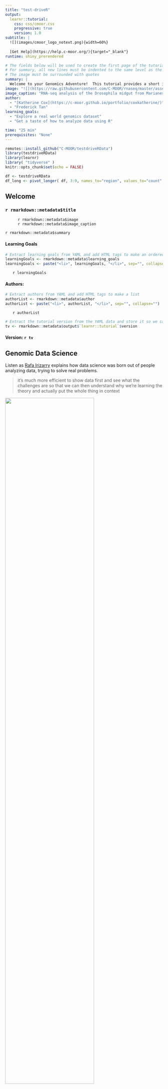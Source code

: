 ```yaml
---
title: "test-driveR"
output:
  learnr::tutorial:
    css: css/cmoor.css
    progressive: true
    version: 1.0
subtitle: |
  ![](images/cmoor_logo_notext.png){width=60%}
  
  [Get Help](https://help.c-moor.org/){target="_blank"}
runtime: shiny_prerendered

# The fields below will be used to create the first page of the tutorial.  You can use markdown.
# For summary, all new lines must be indented to the same level as the first line.
# The image must be surrounded with quotes
summary: |
  Welcome to your Genomics Adventure!  This tutorial provides a short introduction to the world of genomic data science using R.  You will work with a real world dataset to experience first hand what it is like to sort, extract, and plot data programatically.  Don't worry if you don't understand each command completely at this point.  Upcoming videos, readings, and exercises will explain these commands in more depth.
image: "![](https://raw.githubusercontent.com/C-MOOR/rnaseq/master/assets/images/elife-00886-fig2D.jpg)"
image_caption: "RNA-seq analysis of the Drosophila midgut from Marianes and Spradling 2013"
author:
  - "[Katherine Cox](https://c-moor.github.io/portfolio/coxkatherine/)"
  - "Frederick Tan"
learning_goals:
  - "Explore a real world genomics dataset"
  - "Get a taste of how to analyze data using R"

time: "25 min"
prerequisites: "None"
---
```


```r
remotes::install_github("C-MOOR/testdriveRData")
library(testdriveRData)
library(learnr)
library( "tidyverse" )
knitr::opts_chunk$set(echo = FALSE)

df <- testdriveRData
df_long <- pivot_longer( df, 3:9, names_to="region", values_to="count" )
```


<!---
Don't edit the Welcome page, it will be filled in automatically using the information from the YAML header
Edit the rest of the document as you like
There are some suggested sections to provide a standard order across our tutorials, but they may not all be needed/appropriate for all tutorials.
Section 1. Content 1 has example quizes and exercises
-->

## Welcome {.splashpage}

### `r rmarkdown::metadata$title`

<div class="splashpage-container">
  <figure class="splashpage-image">
  `r rmarkdown::metadata$image`{width=100%}
  <figcaption class="caption">`r rmarkdown::metadata$image_caption`</figcaption>
  </figure>

  `r rmarkdown::metadata$summary`
  

</div>


#### Learning Goals

```r
# Extract learning goals from YAML and add HTML tags to make an ordered list
learningGoals <- rmarkdown::metadata$learning_goals
learningGoals <- paste("<li>", learningGoals, "</li>", sep="", collapse="")

```

<ol>
`r learningGoals`
</ol>

#### Authors:

```r
# Extract authors from YAML and add HTML tags to make a list
authorList <- rmarkdown::metadata$author
authorList <- paste("<li>", authorList, "</li>", sep="", collapse="")

```

<ul>
`r authorList`
</ul>


```r
# Extract the tutorial version from the YAML data and store it so we can print it using inline r code below.  This can't be done directly inline because the code for extracting the YAML data uses backticks
tv <- rmarkdown::metadata$output$`learnr::tutorial`$version
```

#### Version: `r tv`

## Genomic Data Science

Listen as [Rafa Irizarry](https://rafalab.github.io) explains how data science was born out of people analyzing data, trying to solve real problems.

> it's much more efficient to show data first and see what the challenges are so that we can then understand why we're learning the theory and actually put the whole thing in context

![](https://www.youtube.com/watch?v=CZp6530gjIg){width=75%}

Note that this video comes from the introduction to a [different course](http://genomicsclass.github.io/book/).  While we won't cover entire pipelines, we will show real data, not toy examples, that people are challenged with day in and day out across the research world.

## Show Me the Data!

### Preface

Here we introduce you to a real world (rectangular) dataset that you will use to work through three exercises to give you a taste of some useful commands. Don't worry if you don't understand them completely at this point.  Upcoming videos, readings, and exercises will explain these commands in more depth.

```r
question("What is the goal of these exercises?",
  answer("To see how much you already know"),
  answer("To give you a taste of some useful commands", correct=TRUE),
  answer("To daze and confuse you"),
  allow_retry = TRUE
)
```

### Dataset: Marianes and Spradling, 2013 (1/2)

Now that you've learnt a little about R and data science, let's get some practice!  We'll explore data from [Marianes and Spradling, 2013](https://elifesciences.org/articles/00886) which found ten distinct subregions along the anterior-posterior axis of the *Drosophila* midgut.

![](https://raw.githubusercontent.com/C-MOOR/rnaseq/master/assets/images/elife-00886-fig2A.jpg){width=100%}

### Dataset: Marianes and Spradling, 2013 (2/2)

RNA-seq analysis of these subregions revealed differential "expression of hundreds of genes with likely tissue functions."

![](https://raw.githubusercontent.com/C-MOOR/rnaseq/master/assets/images/elife-00886-fig2D.jpg){width=100%}

## Exercise 1: Sort Data

### Sort genes based on read counts (1/2)

This `arrange()` command arranges genes based on read counts in region `a1` (in descending order thanks to the `desc()` function).  `Amy-p` is an amylase gene that has the 10th highest read counts in `a1`.

```r
arrange( df, desc( a1 ) )
```

### Sort genes based on read counts (2/2)

Now it's your turn to sort the genes!  To arrange the genes based on read counts in region `Cu`:

- Modify this command and replace `a1` with `Cu` (case sensitive)
- Click `Run Code`

```r
arrange( df, desc( a1 ) )
```

```r
question("What gene has the highest read count in Cu?",
  answer("Amy-p"),
  answer("Vha16-1", correct=TRUE),
  answer("CG12374"),
  allow_retry = TRUE
)
```

## Exercise 2: Extract Data

### Extract genes of interest (1/2)

Peptidoglycan recognition proteins (PGRPs) are key components of the innate immune system and mediate interactions between the host and gut microbiome.  This `filter()` command filters for any row where the `gene_name` contains `PGRP` (thanks to the `str_detect()` function).

```r
filter( df, str_detect( gene_name, "PGRP" ) )
```

### Extract genes of interest (2/2)

Now it's your turn to filter the genes!  This simpler command filters for rows where `gene_name` is exactly `lab`, a homeobox transcription factor highly expressed in the `Cu` region involved in copper cell differentiation.

```r
filter( df, gene_name == "lab" )
```

Note that here we use the simpler construct `gene_name == "lab"` to filter for any row where `gene_name` is **exactly** equal to `lab`.

To examine the regional expression of the acyl transferase `CG3106`:

- Modify this command and replace `lab` with `CG3106`
- Click `Run Code`

```r
filter( df, gene_name == "lab" )
```

```r
question("What region has the highest expression of `CG3106`?",
  answer("a1"),
  answer("Cu"),
  answer("p1", correct=TRUE),
  allow_retry = TRUE
)
```

## Exercise 3: Plot Data

### Plot genes across regions (1/2)

Finally, let's visualize the regional expression of two genes along the anterior-posterior axis using a bar plot.  We'll dive deeper into this `ggplot()` command in the next tutorial.

```r
goi <- c( "lab", "CG3106" )
ggplot( filter( df_long, gene_name %in% goi ) ) +
    geom_bar( aes( region, count, fill=region ), stat="identity" ) +
    facet_wrap( ~ gene_name, scales="free_y" )
```

### Plot genes across regions (2/2)

Now it's your turn to add more genes to this plot!  Try this by adding another gene to the `goi` list (`goi` for "genes of interest").  For example, to also plot `PGRP-SC1b` add `, "PGRP-SC1b"` e.g.

- `goi <- c( "lab", "CG3106", "PGRP-SC1b" )`

Importantly, note that:

- Gene names need to be surrounded by double quotes (`"`PGRP-SC1b`"`)
- R is case sensitive (e.g. "PGRP-SC1`b`" not "PGRP-SC1`B`")
- A comma in required between each gene ("CG3106"`,` "PGRP-SC1b")

Other genes to try are: `PGRP-SC1b`, `PGRP-SC2`, `betaTry`, and `Gal`

```r
goi <- c( "lab", "CG3106" )
ggplot( filter( df_long, gene_name %in% goi ) ) +
    geom_bar( aes( region, count, fill=region ), stat="identity" ) +
    facet_wrap( ~ gene_name, scales="free_y" )
```

```r
question("Which gene has the most total read counts across all regions?",
  answer("lab"),
  answer("CG3106", correct=TRUE),
  answer("PGRP-SC1b"),
  allow_retry = TRUE
)
```

## Try it Out!

Now that we've taken a few looks at RNA-seq data together, go ahead and try some things on your own!

As a reminder, here is an image from the Marianes and Spradling (2013) paper showing 3 large regions (top) and 7 smaller subregions (bottom) of the *Drosophila* midgut.

![Marianes, A., & Spradling, A. C. (2013). Physiological and stem cell compartmentalization within the Drosophila midgut. eLife, 2, e00886. http://doi.org/10.7554/eLife.00886.  Figure 3.](https://iiif.elifesciences.org/lax:00886/elife-00886-fig3-v1.tif/full/1234,/0/default.jpg){ width=100% }

You can read more about these different regions and subsections in the  [paper](https://www.ncbi.nlm.nih.gov/pmc/articles/PMC3755342/).

Here are some additional reminders that may be helpful

- Click on the left hand navigation menu to see what commands you have already tried
- Run the command `df` to explore the contents of the data.frame
- Possible `region`s are `a1`, `a2_3`, `Cu`, `LFCFe`, `Fe`, `p1`, and `p2_4`
- Example `gene_name`s are `a`, `abd-A`, `Abd-B`, `Egfr`, `N`, `hh`, `bsk`, and `Akt1`
- Find more tips in our [R cheat sheet](https://github.com/C-MOOR/cure-rnaseq/blob/master/tutorials/Rcheatsheet.md)

There are several blocks for your convenience, use as many as you like!

```r

```

```r

```

```r

```
